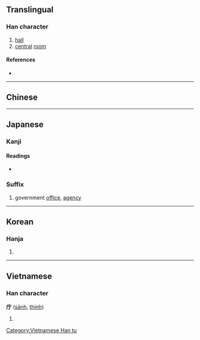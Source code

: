 {{character info/new}}
{{also|廳|厅}}
==Translingual==
{{Han simplified forms|廳|庁|厅}}
===Han character===
{{Han char|rn=53|rad=广|as=02|sn=5|four=|canj=IMN|ids=⿸广丁}}

# [[hall]]
# [[central]] [[room]]

====References====
* {{Han ref|kx=0343.070|dkj=09223|dj=0652.160|hdz=20872.070|uh=5E81|ud=24193}}

----

==Chinese==
{{zh-see|廳|v}}

----

==Japanese==

===Kanji===
{{ja-kanji|grade=6|rs=广02|style=s|kyu=廳}}

====Readings====
* {{ja-readings|goon=[[ちょう]] (chō)|kanon=[[てい]] (tei)|kun=[[やくしょ]] (yakusho)}}

===Suffix===
{{ja-pos|ちょう|suffix}}

# government [[office]], [[agency]]

----

==Korean==

===Hanja===
{{ko-hanja|hangeul=청|rv=cheong|mr=ch'ŏng}}

# {{defn|lang=ko|sort=广02}}

----

==Vietnamese==

===Han character===
'''庁''' ([[sảnh]], [[thinh]])

# {{defn|vi}}

[[Category:Vietnamese Han tu]]
